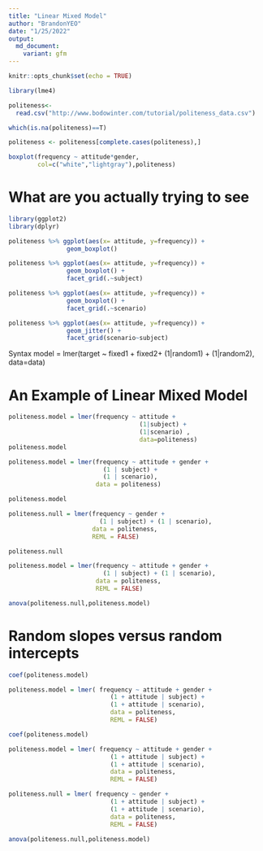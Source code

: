 ```yaml
---
title: "Linear Mixed Model"
author: "BrandonYEO"
date: "1/25/2022"
output: 
  md_document:
    variant: gfm
---
```


```r
knitr::opts_chunk$set(echo = TRUE)
```

```r
library(lme4)

politeness<- 
  read.csv("http://www.bodowinter.com/tutorial/politeness_data.csv")

which(is.na(politeness)==T)

politeness <- politeness[complete.cases(politeness),]
```

```r
boxplot(frequency ~ attitude*gender,
        col=c("white","lightgray"),politeness)
```

# What are you actually trying to see
```r
library(ggplot2)
library(dplyr)

politeness %>% ggplot(aes(x= attitude, y=frequency)) +
                geom_boxplot() 

politeness %>% ggplot(aes(x= attitude, y=frequency)) +
                geom_boxplot() +
                facet_grid(.~subject)

politeness %>% ggplot(aes(x= attitude, y=frequency)) +
                geom_boxplot() +
                facet_grid(.~scenario)

politeness %>% ggplot(aes(x= attitude, y=frequency)) +
                geom_jitter() +
                facet_grid(scenario~subject)

```

Syntax
model = lmer(target ~ fixed1 + fixed2+  (1|random1) +  (1|random2), data=data)

# An Example of Linear Mixed Model 
```r
politeness.model = lmer(frequency ~ attitude +
                                    (1|subject) + 
                                    (1|scenario) , 
                                    data=politeness)
politeness.model
```
```r
politeness.model = lmer(frequency ~ attitude + gender +
                          (1 | subject) +
                          (1 | scenario),
                        data = politeness)

politeness.model
```

```r
politeness.null = lmer(frequency ~ gender +
                         (1 | subject) + (1 | scenario),
                       data = politeness,
                       REML = FALSE)

politeness.null
```


```r
politeness.model = lmer(frequency ~ attitude + gender +
                          (1 | subject) + (1 | scenario),
                        data = politeness,
                        REML = FALSE)
```


```r
anova(politeness.null,politeness.model)
```

# Random slopes versus random intercepts

```r
coef(politeness.model)
```

```r
politeness.model = lmer( frequency ~ attitude + gender + 
                            (1 + attitude | subject) +
                            (1 + attitude | scenario),
                            data = politeness,
                            REML = FALSE)

```

```r
coef(politeness.model)
```

```r

politeness.model = lmer( frequency ~ attitude + gender + 
                            (1 + attitude | subject) +
                            (1 + attitude | scenario),
                            data = politeness,
                            REML = FALSE)

politeness.null = lmer( frequency ~ gender + 
                            (1 + attitude | subject) +
                            (1 + attitude | scenario),
                            data = politeness,
                            REML = FALSE)

```

```r
anova(politeness.null,politeness.model)
```





